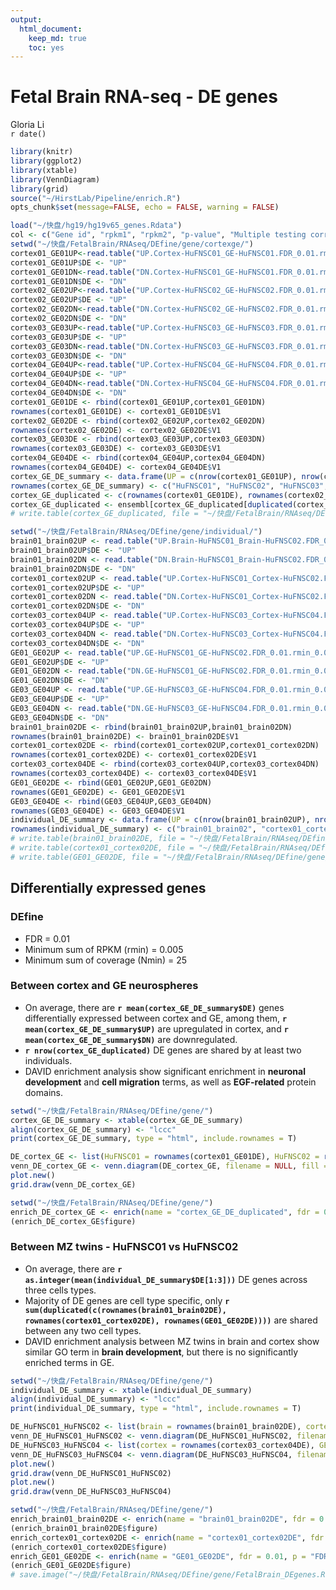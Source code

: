 ```yaml
---
output: 
  html_document:
    keep_md: true
    toc: yes
---
```

Fetal Brain RNA-seq - DE genes 
========================================================

Gloria Li         
`r date()` 

```r
library(knitr)
library(ggplot2)
library(xtable)
library(VennDiagram)
library(grid) 
source("~/HirstLab/Pipeline/enrich.R")
opts_chunk$set(message=FALSE, echo = FALSE, warning = FALSE)
```

```r
load("~/快盘/hg19/hg19v65_genes.Rdata")
col <- c("Gene id", "rpkm1", "rpkm2", "p-value", "Multiple testing corrected p-value")
setwd("~/快盘/FetalBrain/RNAseq/DEfine/gene/cortexge/")
cortex01_GE01UP<-read.table("UP.Cortex-HuFNSC01_GE-HuFNSC01.FDR_0.01.rmin_0.005.Nmin_25")
cortex01_GE01UP$DE <- "UP"
cortex01_GE01DN<-read.table("DN.Cortex-HuFNSC01_GE-HuFNSC01.FDR_0.01.rmin_0.005.Nmin_25")
cortex01_GE01DN$DE <- "DN"
cortex02_GE02UP<-read.table("UP.Cortex-HuFNSC02_GE-HuFNSC02.FDR_0.01.rmin_0.005.Nmin_25")
cortex02_GE02UP$DE <- "UP"
cortex02_GE02DN<-read.table("DN.Cortex-HuFNSC02_GE-HuFNSC02.FDR_0.01.rmin_0.005.Nmin_25")
cortex02_GE02DN$DE <- "DN"
cortex03_GE03UP<-read.table("UP.Cortex-HuFNSC03_GE-HuFNSC03.FDR_0.01.rmin_0.005.Nmin_25")
cortex03_GE03UP$DE <- "UP"
cortex03_GE03DN<-read.table("DN.Cortex-HuFNSC03_GE-HuFNSC03.FDR_0.01.rmin_0.005.Nmin_25")
cortex03_GE03DN$DE <- "DN"
cortex04_GE04UP<-read.table("UP.Cortex-HuFNSC04_GE-HuFNSC04.FDR_0.01.rmin_0.005.Nmin_25")
cortex04_GE04UP$DE <- "UP"
cortex04_GE04DN<-read.table("DN.Cortex-HuFNSC04_GE-HuFNSC04.FDR_0.01.rmin_0.005.Nmin_25")
cortex04_GE04DN$DE <- "DN"
cortex01_GE01DE <- rbind(cortex01_GE01UP,cortex01_GE01DN)
rownames(cortex01_GE01DE) <- cortex01_GE01DE$V1
cortex02_GE02DE <- rbind(cortex02_GE02UP,cortex02_GE02DN)
rownames(cortex02_GE02DE) <- cortex02_GE02DE$V1
cortex03_GE03DE <- rbind(cortex03_GE03UP,cortex03_GE03DN)
rownames(cortex03_GE03DE) <- cortex03_GE03DE$V1
cortex04_GE04DE <- rbind(cortex04_GE04UP,cortex04_GE04DN)
rownames(cortex04_GE04DE) <- cortex04_GE04DE$V1
cortex_GE_DE_summary <- data.frame(UP = c(nrow(cortex01_GE01UP), nrow(cortex02_GE02UP), nrow(cortex03_GE03UP), nrow(cortex04_GE04UP)), DN = c(nrow(cortex01_GE01DN), nrow(cortex02_GE02DN), nrow(cortex03_GE03DN), nrow(cortex04_GE04DN)), DE = c(nrow(cortex01_GE01DE), nrow(cortex02_GE02DE), nrow(cortex03_GE03DE), nrow(cortex04_GE04DE)))
rownames(cortex_GE_DE_summary) <- c("HuFNSC01", "HuFNSC02", "HuFNSC03", "HuFNSC04")
cortex_GE_duplicated <- c(rownames(cortex01_GE01DE), rownames(cortex02_GE02DE), rownames(cortex03_GE03DE), rownames(cortex04_GE04DE))
cortex_GE_duplicated <- ensembl[cortex_GE_duplicated[duplicated(cortex_GE_duplicated)], ]
# write.table(cortex_GE_duplicated, file = "~/快盘/FetalBrain/RNAseq/DEfine/gene/cortex_GE_DE_duplicated.txt", sep = "\t", quote = F, row.names = F, col.names = F)

setwd("~/快盘/FetalBrain/RNAseq/DEfine/gene/individual/")
brain01_brain02UP <- read.table("UP.Brain-HuFNSC01_Brain-HuFNSC02.FDR_0.01.rmin_0.005.Nmin_25")
brain01_brain02UP$DE <- "UP"
brain01_brain02DN <- read.table("DN.Brain-HuFNSC01_Brain-HuFNSC02.FDR_0.01.rmin_0.005.Nmin_25")
brain01_brain02DN$DE <- "DN"
cortex01_cortex02UP <- read.table("UP.Cortex-HuFNSC01_Cortex-HuFNSC02.FDR_0.01.rmin_0.005.Nmin_25")
cortex01_cortex02UP$DE <- "UP"
cortex01_cortex02DN <- read.table("DN.Cortex-HuFNSC01_Cortex-HuFNSC02.FDR_0.01.rmin_0.005.Nmin_25")
cortex01_cortex02DN$DE <- "DN"
cortex03_cortex04UP <- read.table("UP.Cortex-HuFNSC03_Cortex-HuFNSC04.FDR_0.01.rmin_0.005.Nmin_25")
cortex03_cortex04UP$DE <- "UP"
cortex03_cortex04DN <- read.table("DN.Cortex-HuFNSC03_Cortex-HuFNSC04.FDR_0.01.rmin_0.005.Nmin_25")
cortex03_cortex04DN$DE <- "DN"
GE01_GE02UP <- read.table("UP.GE-HuFNSC01_GE-HuFNSC02.FDR_0.01.rmin_0.005.Nmin_25")
GE01_GE02UP$DE <- "UP"
GE01_GE02DN <- read.table("DN.GE-HuFNSC01_GE-HuFNSC02.FDR_0.01.rmin_0.005.Nmin_25")
GE01_GE02DN$DE <- "DN"
GE03_GE04UP <- read.table("UP.GE-HuFNSC03_GE-HuFNSC04.FDR_0.01.rmin_0.005.Nmin_25")
GE03_GE04UP$DE <- "UP"
GE03_GE04DN <- read.table("DN.GE-HuFNSC03_GE-HuFNSC04.FDR_0.01.rmin_0.005.Nmin_25")
GE03_GE04DN$DE <- "DN"
brain01_brain02DE <- rbind(brain01_brain02UP,brain01_brain02DN)
rownames(brain01_brain02DE) <- brain01_brain02DE$V1
cortex01_cortex02DE <- rbind(cortex01_cortex02UP,cortex01_cortex02DN)
rownames(cortex01_cortex02DE) <- cortex01_cortex02DE$V1
cortex03_cortex04DE <- rbind(cortex03_cortex04UP,cortex03_cortex04DN)
rownames(cortex03_cortex04DE) <- cortex03_cortex04DE$V1
GE01_GE02DE <- rbind(GE01_GE02UP,GE01_GE02DN)
rownames(GE01_GE02DE) <- GE01_GE02DE$V1
GE03_GE04DE <- rbind(GE03_GE04UP,GE03_GE04DN)
rownames(GE03_GE04DE) <- GE03_GE04DE$V1
individual_DE_summary <- data.frame(UP = c(nrow(brain01_brain02UP), nrow(cortex01_cortex02UP), nrow(GE01_GE02UP), nrow(cortex03_cortex04UP), nrow(GE03_GE04UP)), DN = c(nrow(brain01_brain02DN), nrow(cortex01_cortex02DN), nrow(GE01_GE02DN), nrow(cortex03_cortex04DN), nrow(GE03_GE04DN)), DE = c(nrow(brain01_brain02DE), nrow(cortex01_cortex02DE), nrow(GE01_GE02DE), nrow(cortex03_cortex04DE), nrow(GE03_GE04DE)))
rownames(individual_DE_summary) <- c("brain01_brain02", "cortex01_cortex02", "GE01_GE02", "cortex03_GE03", "cortex04_GE04")
# write.table(brain01_brain02DE, file = "~/快盘/FetalBrain/RNAseq/DEfine/gene/brain01_brain02DE.txt", sep = "\t", quote = F, row.names = F, col.names = F)
# write.table(cortex01_cortex02DE, file = "~/快盘/FetalBrain/RNAseq/DEfine/gene/cortex01_cortex02DE.txt", sep = "\t", quote = F, row.names = F, col.names = F)
# write.table(GE01_GE02DE, file = "~/快盘/FetalBrain/RNAseq/DEfine/gene/GE01_GE02DE.txt", sep = "\t", quote = F, row.names = F, col.names = F)
```

## Differentially expressed genes
### DEfine

  * FDR = 0.01    
  * Minimum sum of RPKM (rmin) = 0.005    
  * Minimum sum of coverage (Nmin) = 25    
  
### Between cortex and GE neurospheres

  * On average, there are __`r mean(cortex_GE_DE_summary$DE)`__ genes differentially expressed between cortex and GE, among them, __`r mean(cortex_GE_DE_summary$UP)`__ are upregulated in cortex, and __`r mean(cortex_GE_DE_summary$DN)`__ are downregulated.    
  * __`r nrow(cortex_GE_duplicated)`__ DE genes are shared by at least two individuals.    
  * DAVID enrichment analysis show significant enrichment in __neuronal development__ and __cell migration__ terms, as well as __EGF-related__ protein domains. 

```r
setwd("~/快盘/FetalBrain/RNAseq/DEfine/gene/")
cortex_GE_DE_summary <- xtable(cortex_GE_DE_summary)
align(cortex_GE_DE_summary) <- "lccc"
print(cortex_GE_DE_summary, type = "html", include.rownames = T)

DE_cortex_GE <- list(HuFNSC01 = rownames(cortex01_GE01DE), HuFNSC02 = rownames(cortex02_GE02DE), HuFNSC03 = rownames(cortex03_GE03DE), HuFNSC04 = rownames(cortex04_GE04DE))
venn_DE_cortex_GE <- venn.diagram(DE_cortex_GE, filename = NULL, fill = c("red", "blue", "green", "yellow"), main = "Venn diagram of cortex vs GE DE genes", main.cex = 2)
plot.new()
grid.draw(venn_DE_cortex_GE)
```

```r
setwd("~/快盘/FetalBrain/RNAseq/DEfine/gene/")
enrich_DE_cortex_GE <- enrich(name = "cortex_GE_DE_duplicated", fdr = 0.01, p = "FDR", erminej = F, height = 7, width = 9)
(enrich_DE_cortex_GE$figure)
```

### Between MZ twins - HuFNSC01 vs HuFNSC02

  * On average, there are __`r as.integer(mean(individual_DE_summary$DE[1:3]))`__ DE genes across three cells types.   
  * Majority of DE genes are cell type specific, only __`r sum(duplicated(c(rownames(brain01_brain02DE), rownames(cortex01_cortex02DE), rownames(GE01_GE02DE))))`__ are shared between any two cell types.   
  * DAVID enrichment analysis between MZ twins in brain and cortex show similar GO term in __brain development__, but there is no significantly enriched terms in GE.    

```r
setwd("~/快盘/FetalBrain/RNAseq/DEfine/gene/")
individual_DE_summary <- xtable(individual_DE_summary)
align(individual_DE_summary) <- "lccc"
print(individual_DE_summary, type = "html", include.rownames = T)

DE_HuFNSC01_HuFNSC02 <- list(brain = rownames(brain01_brain02DE), cortex = rownames(cortex01_cortex02DE), GE = rownames(GE01_GE02DE))
venn_DE_HuFNSC01_HuFNSC02 <- venn.diagram(DE_HuFNSC01_HuFNSC02, filename = NULL, fill = c("green", "red", "blue"), main = "Venn diagram of HuFNSC01 vs HuFNSC02 DE genes", main.cex = 2)
DE_HuFNSC03_HuFNSC04 <- list(cortex = rownames(cortex03_cortex04DE), GE = rownames(GE03_GE04DE))
venn_DE_HuFNSC03_HuFNSC04 <- venn.diagram(DE_HuFNSC03_HuFNSC04, filename = NULL, fill = c("red", "blue"), main = "Venn diagram of HuFNSC01 vs HuFNSC02 DE genes", main.cex = 2)
plot.new()
grid.draw(venn_DE_HuFNSC01_HuFNSC02)
plot.new()
grid.draw(venn_DE_HuFNSC03_HuFNSC04)
```

```r
setwd("~/快盘/FetalBrain/RNAseq/DEfine/gene/")
enrich_brain01_brain02DE <- enrich(name = "brain01_brain02DE", fdr = 0.01, p = "FDR", erminej = F, height = 4, width = 9)
(enrich_brain01_brain02DE$figure)
enrich_cortex01_cortex02DE <- enrich(name = "cortex01_cortex02DE", fdr = 0.01, p = "FDR", erminej = F, height = 4, width = 9)
(enrich_cortex01_cortex02DE$figure)
enrich_GE01_GE02DE <- enrich(name = "GE01_GE02DE", fdr = 0.01, p = "FDR", erminej = T, height = 6, width = 9)
(enrich_GE01_GE02DE$figure)
# save.image("~/快盘/FetalBrain/RNAseq/DEfine/gene/FetalBrain_DEgenes.Rdata")
```





